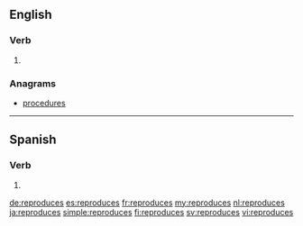 ==English==

===Verb===
{{head|en|verb form}}

# {{en-third-person singular of|reproduce}}

===Anagrams===
* [[procedures#English|procedures]]

----

==Spanish==

===Verb===
{{es-verb-form}}

# {{es-verb form of|ending=ir|mood=indicative|tense=present|pers=2|formal=no|number=singular|reproducir}}

[[de:reproduces]]
[[es:reproduces]]
[[fr:reproduces]]
[[my:reproduces]]
[[nl:reproduces]]
[[ja:reproduces]]
[[simple:reproduces]]
[[fi:reproduces]]
[[sv:reproduces]]
[[vi:reproduces]]